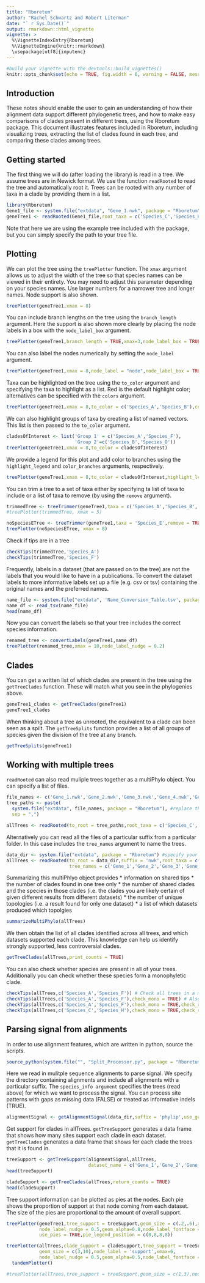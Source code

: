 ```yaml
---
title: "Rboretum"
author: "Rachel Schwartz and Robert Literman"
date: "` r Sys.Date()`"
output: rmarkdown::html_vignette
vignette: >
  %\VignetteIndexEntry{Rboretum}
  %\VignetteEngine{knitr::rmarkdown}
  \usepackage[utf8]{inputenc}
---
```


```r
#build your vignette with the devtools::build_vignettes()
knitr::opts_chunk$set(echo = TRUE, fig.width = 6, warning = FALSE, message=FALSE)
```

## Introduction

These notes should enable the user to gain an understanding
of how their alignment data support different phylogenetic trees,
and how to make easy comparisons of clades present in different trees,
using the Rboretum package. 
This document illustrates features included in Rboretum,
including visualizing trees,
extracting the list of clades found in each tree, and
comparing these clades among trees.

## Getting started

The first thing we will do (after loading the library) is read in a tree.
We assume trees are in Newick format.
We use the function `readRooted` to read the tree and automatically root it.
Trees can be rooted with any number of taxa in a clade by providing them in a list.

```r
library(Rboretum)
Gene1_file <- system.file("extdata", "Gene_1.nwk", package = "Rboretum")
geneTree1 <- readRooted(Gene1_file,root_taxa = c('Species_C','Species_H'))
```

Note that here we are using the example tree included with the package,
but you can simply specify the path to your tree file.

## Plotting

We can plot the tree using the `treePlotter` function.
The `xmax` argument allows us to adjust the width of the tree so that species names can be viewed in their entirety.
You may need to adjust this parameter depending on your species names.
Use larger numbers for a narrower tree and longer names.
Node support is also shown.

```r
treePlotter(geneTree1,xmax = 8)
```

You can include branch lengths on the tree using the `branch_length` argument.
Here the support is also shown more clearly by placing the node labels in a box with the `node_label_box` argument.

```r
treePlotter(geneTree1,branch_length = TRUE,xmax=3,node_label_box = TRUE)
```

You can also label the nodes numerically by setting the `node_label` argument.

```r
treePlotter(geneTree1,xmax = 8,node_label = "node",node_label_box = TRUE) 
```

Taxa can be highlighted on the tree using the `to_color` argument
and specifying the taxa to highlight as a list. 
Red is the default highlight color;
alternatives can be specified with the `colors` argument.

```r
treePlotter(geneTree1,xmax = 8,to_color = c('Species_A','Species_B'),colors = "blue")
```

We can also highlight groups of taxa by creating a list of named vectors.
This list is then passed to the `to_color` argument.

```r
cladesOfInterest <- list('Group 1' = c('Species_A','Species_F'),
                         'Group 2'=c('Species_B','Species_O'))
treePlotter(geneTree1,xmax = 8,to_color = cladesOfInterest)
```

We provide a legend for this plot and add color to branches using the
`highlight_legend` and `color_branches` arguments, respectively.

```r
treePlotter(geneTree1,xmax = 8,to_color = cladesOfInterest,highlight_legend = TRUE,color_branches = TRUE)
```

You can trim a tree to a set of taxa
either by specifying ta list of taxa to include
or a list of taxa to remove (by using the `remove` argument).

```r
trimmedTree <- treeTrimmer(geneTree1,taxa = c('Species_A','Species_B','Species_C'))
#treePlotter(trimmedTree, xmax = 5)

noSpeciesETree <- treeTrimmer(geneTree1,taxa = 'Species_E',remove = TRUE) # Remove taxa rather than retain
treePlotter(noSpeciesETree, xmax = 8)
```

Check if tips are in a tree

```r
checkTips(trimmedTree,'Species_A')
checkTips(trimmedTree,'Species_F')
```

Frequently, labels in a dataset (that are passed on to the tree)
are not the labels that you would like to have in a publications.
To convert the dataset labels to more informative labels set up a file (e.g. csv or tsv)
containing the original names and the preferred names. 

```r
name_file <- system.file("extdata", 'Name_Conversion_Table.tsv', package = "Rboretum") #specify the path to your file
name_df <- read_tsv(name_file)
head(name_df)
```

Now you can convert the labels so that your tree includes the correct species information.

```r
renamed_tree <- convertLabels(geneTree1,name_df)
treePlotter(renamed_tree,xmax = 10,node_label_nudge = 0.2)
```

## Clades

You can get a written list of which clades are present in the tree using the `getTreeClades` function.
These will match what you see in the phylogenies above.

```r
geneTree1_clades <- getTreeClades(geneTree1)
geneTree1_clades
```

When thinking about a tree as unrooted, the equivalent to a clade can been seen as a spilt.
The `getTreeSplits` function provides a list of all groups of species given the division of
the tree at any branch.

```r
getTreeSplits(geneTree1)
```

## Working with multiple trees

`readRooted` can also read muliple trees together as a multiPhylo object.
You can specify a list of files.

```r
file_names <- c('Gene_1.nwk','Gene_2.nwk','Gene_3.nwk','Gene_4.nwk','Gene_5.nwk')
tree_paths <- paste(
  system.file("extdata", file_names, package = "Rboretum"), #replace the system file function with the path to your data
  sep = ",")

allTrees <- readRooted(to_root = tree_paths,root_taxa = c('Species_C','Species_H'))
```

Alternatively you can read all the files of a particular suffix from a particular folder.
In this case includes the `tree_names` argument to name the trees.

```r
data_dir <- system.file("extdata", package = "Rboretum") #specify your folder path here
allTrees <- readRooted(to_root = data_dir,suffix = 'nwk',root_taxa = c('Species_C','Species_H'),
                       tree_names = c('Gene_1','Gene_2','Gene_3','Gene_4','Gene_5'))
```

Summarizing this multiPhlyo object provides
* information on shared tips
* the number of clades found in one tree only
* the number of shared clades and the species in those clades (i.e. the clades you are likely certain of given different results from different datasets)
* the number of unique topologies (i.e. a result found for only one dataset)
* a list of which datasets produced which topolgies

```r
summarizeMultiPhylo(allTrees)
```

We then obtain the list of all clades identified across all trees,
and which datasets supported each clade.
This knowledge can help us identify strongly supported, less controversial clades.

```r
getTreeClades(allTrees,print_counts = TRUE)
```

You can also check whether species are present in all of your trees.
Additionally you can check whether these species form a monophyletic clade.

```r
checkTips(allTrees,c('Species_A','Species_F')) # Check all trees in a multiPhylo
checkTips(allTrees,c('Species_A','Species_F'),check_mono = TRUE) # Also check if species are monophyletic
checkTips(allTrees,c('Species_A','Species_F'),check_mono = TRUE,check_root = TRUE) # Check if species are monophyletic and root
checkTips(allTrees,c('Species_C','Species_H'),check_mono = TRUE,check_root = TRUE) # Check if species are monophyletic and root
```

## Parsing signal from alignments

In order to use alignment features, which are written in python, source the scripts.

```r
source_python(system.file("", "Split_Processor.py", package = "Rboretum")) #run this as shown
```

Here we read in mulitple sequence alignments to parse signal.
We specify the directory containing alignments and include all alignments with a particular suffix.
The `species_info argument` specifies the trees (read above) for which we want to process the signal.
You can process site patterns with gaps as missing data (FALSE) or treated as informative indels (TRUE).

```r
alignmentSignal <- getAlignmentSignal(data_dir,suffix = 'phylip',use_gaps = FALSE,species_info = allTrees)
```

Get support for clades in allTrees.
`getTreeSupport` generates a data frame that shows how many sites support each clade
in each dataset.
`getTreeClades` generates a data frame that shows for each clade the trees 
that it is found in.

```r
treeSupport <- getTreeSupport(alignmentSignal,allTrees,
                              dataset_name = c('Gene_1','Gene_2','Gene_3','Gene_4','Gene_5'))
head(treeSupport)
```

```r
cladeSupport <- getTreeClades(allTrees,return_counts = TRUE)
head(cladeSupport)
```

Tree support information can be plotted as pies at the nodes.
Each pie shows the proportion of support at that node coming from each dataset.
The size of the pies are proportional to the amount of overall support.

```r

treePlotter(geneTree1,tree_support = treeSupport,geom_size = c(.2,.6),xmax=9,
            node_label_nudge = 0.5,geom_alpha=0.8,node_label_fontface = 'bold',
            use_pies = TRUE,pie_legend_position = c(8,8,8,8))
```



```r
treePlotter(allTrees,clade_support = cladeSupport,tree_support = treeSupport,
            geom_size = c(3,10),node_label = 'support',xmax=6,
            node_label_nudge = 0.5,geom_alpha=0.5,node_label_fontface = 'bold') %>% 
  tandemPlotter()
```


```r
#treePlotter(allTrees,tree_support = treeSupport,geom_size = c(1,3),node_label = 'clade',xmax=8,node_label_nudge = 0.5,geom_alpha=0.5,node_label_fontface = 'bold',use_pies = TRUE,pie_legend_position = c(-1,-1,-1,-1)) %>% tandemPlotter()
```